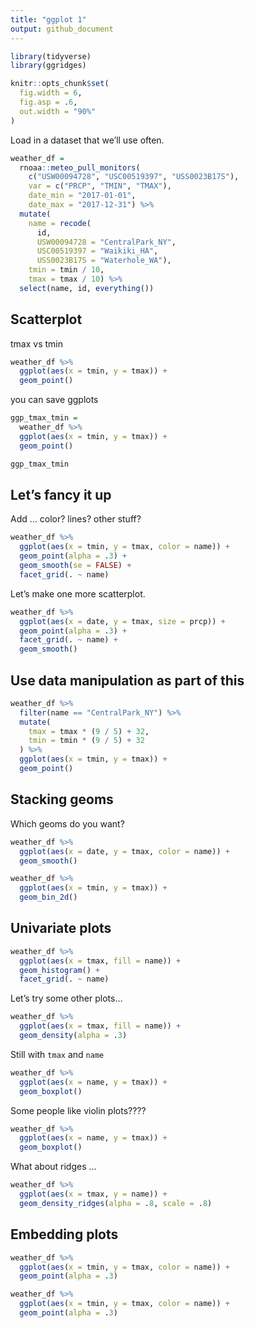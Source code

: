 ```yaml
---
title: "ggplot 1"
output: github_document
---
```


```r
library(tidyverse)
library(ggridges)

knitr::opts_chunk$set(
  fig.width = 6,
  fig.asp = .6,
  out.width = "90%"
)

```


Load in a dataset that we'll use often.

```r
weather_df = 
  rnoaa::meteo_pull_monitors(
    c("USW00094728", "USC00519397", "USS0023B17S"),
    var = c("PRCP", "TMIN", "TMAX"), 
    date_min = "2017-01-01",
    date_max = "2017-12-31") %>%
  mutate(
    name = recode(
      id, 
      USW00094728 = "CentralPark_NY", 
      USC00519397 = "Waikiki_HA",
      USS0023B17S = "Waterhole_WA"),
    tmin = tmin / 10,
    tmax = tmax / 10) %>%
  select(name, id, everything())
```



## Scatterplot

tmax vs tmin

```r
weather_df %>% 
  ggplot(aes(x = tmin, y = tmax)) +
  geom_point()
```

you can save ggplots

```r
ggp_tmax_tmin = 
  weather_df %>% 
  ggplot(aes(x = tmin, y = tmax)) +
  geom_point()

ggp_tmax_tmin 
```

## Let's fancy it up

Add ... color? lines? other stuff?

```r
weather_df %>% 
  ggplot(aes(x = tmin, y = tmax, color = name)) +
  geom_point(alpha = .3) + 
  geom_smooth(se = FALSE) + 
  facet_grid(. ~ name)
```

Let's make one more scatterplot.

```r
weather_df %>% 
  ggplot(aes(x = date, y = tmax, size = prcp)) +
  geom_point(alpha = .3) + 
  facet_grid(. ~ name) + 
  geom_smooth()
```


## Use data manipulation as part of this

```r
weather_df %>% 
  filter(name == "CentralPark_NY") %>% 
  mutate(
    tmax = tmax * (9 / 5) + 32,
    tmin = tmin * (9 / 5) + 32
  ) %>% 
  ggplot(aes(x = tmin, y = tmax)) + 
  geom_point()
```

## Stacking geoms

Which geoms do you want?

```r
weather_df %>% 
  ggplot(aes(x = date, y = tmax, color = name)) + 
  geom_smooth()
```


```r
weather_df %>% 
  ggplot(aes(x = tmin, y = tmax)) +
  geom_bin_2d()
```

## Univariate plots


```r
weather_df %>% 
  ggplot(aes(x = tmax, fill = name)) +
  geom_histogram() + 
  facet_grid(. ~ name)
```

Let's try some other plots...

```r
weather_df %>% 
  ggplot(aes(x = tmax, fill = name)) + 
  geom_density(alpha = .3)
```

Still with `tmax` and `name`

```r
weather_df %>% 
  ggplot(aes(x = name, y = tmax)) + 
  geom_boxplot()
```

Some people like violin plots????

```r
weather_df %>% 
  ggplot(aes(x = name, y = tmax)) + 
  geom_boxplot()
```


What about ridges ...

```r
weather_df %>% 
  ggplot(aes(x = tmax, y = name)) + 
  geom_density_ridges(alpha = .8, scale = .8)
```


## Embedding plots

```r
weather_df %>% 
  ggplot(aes(x = tmin, y = tmax, color = name)) + 
  geom_point(alpha = .3)
```



```r
weather_df %>% 
  ggplot(aes(x = tmin, y = tmax, color = name)) + 
  geom_point(alpha = .3)
```



